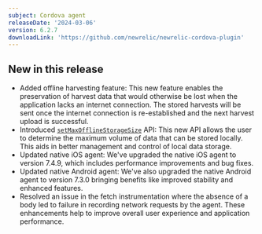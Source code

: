 ```yaml
---
subject: Cordova agent
releaseDate: '2024-03-06'
version: 6.2.7
downloadLink: 'https://github.com/newrelic/newrelic-cordova-plugin'
---
```


## New in this release

* Added offline harvesting feature: This new feature enables the preservation of harvest data that would otherwise be lost when the application lacks an internet connection. The stored harvests will be sent once the internet connection is re-established and the next harvest upload is successful.
* Introduced [`setMaxOfflineStorageSize`](/docs/mobile-monitoring/new-relic-mobile/mobile-sdk/set-max-offline-storage/#cordova) API: This new API allows the user to determine the maximum volume of data that can be stored locally. This aids in better management and control of local data storage.
* Updated native iOS agent: We've upgraded the native iOS agent to version 7.4.9, which includes performance improvements and bug fixes.
* Updated native Android agent: We've also upgraded the native Android agent to version 7.3.0 bringing benefits like improved stability and enhanced features.
* Resolved an issue in the fetch instrumentation where the absence of a body led to failure in recording network requests by the agent.
  These enhancements help to improve overall user experience and application performance.
